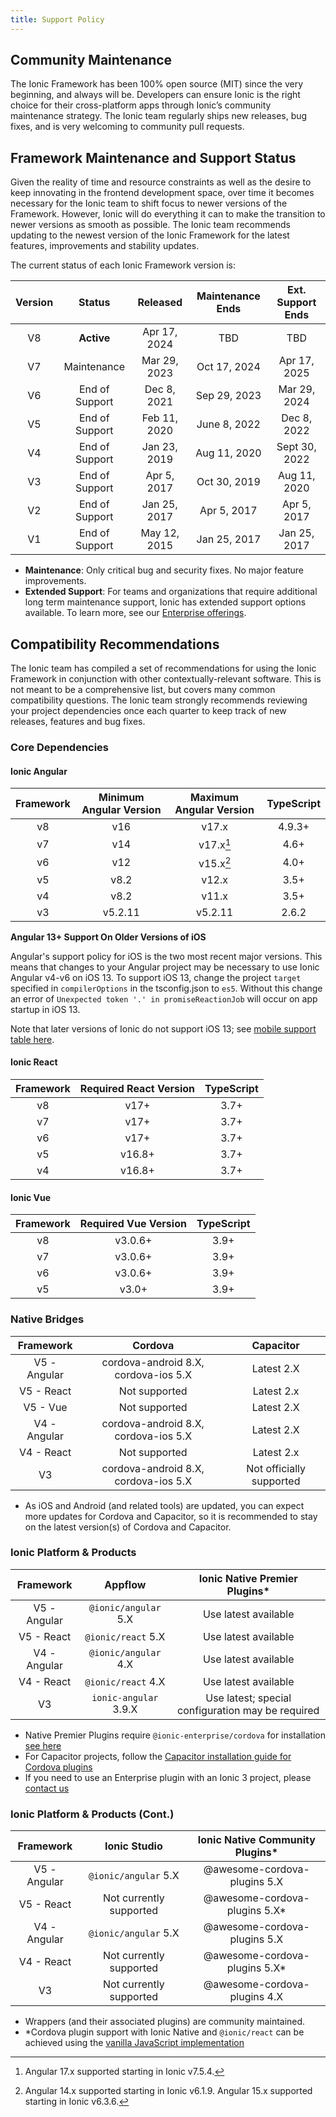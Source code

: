 ```yaml
---
title: Support Policy
---
```


<head>
  <title>App Development Support Policy - Ionic Framework API</title>
  <meta
    name="description"
    content="Ionic Framework API is 100% open-source (MIT), and always will be. Read our support policy to see why users know Ionic is the right choice for app development."
  />
</head>

## Community Maintenance

The Ionic Framework has been 100% open source (MIT) since the very beginning, and always will be. Developers can ensure Ionic is the right choice for their cross-platform apps through Ionic’s community maintenance strategy. The Ionic team regularly ships new releases, bug fixes, and is very welcoming to community pull requests.

## Framework Maintenance and Support Status

Given the reality of time and resource constraints as well as the desire to keep innovating in the frontend development space, over time it becomes necessary for the Ionic team to shift focus to newer versions of the Framework. However, Ionic will do everything it can to make the transition to newer versions as smooth as possible. The Ionic team recommends updating to the newest version of the Ionic Framework for the latest features, improvements and stability updates.

The current status of each Ionic Framework version is:

| Version |     Status     |   Released   | Maintenance Ends | Ext. Support Ends |
| :-----: | :------------: | :----------: | :--------------: | :---------------: |
|   V8    |   **Active**   | Apr 17, 2024 |       TBD        |        TBD        |
|   V7    |  Maintenance   | Mar 29, 2023 |   Oct 17, 2024   |   Apr 17, 2025    |
|   V6    | End of Support | Dec 8, 2021  |   Sep 29, 2023   |   Mar 29, 2024    |
|   V5    | End of Support | Feb 11, 2020 |   June 8, 2022   |    Dec 8, 2022    |
|   V4    | End of Support | Jan 23, 2019 |   Aug 11, 2020   |   Sept 30, 2022   |
|   V3    | End of Support | Apr 5, 2017  |   Oct 30, 2019   |   Aug 11, 2020    |
|   V2    | End of Support | Jan 25, 2017 |   Apr 5, 2017    |    Apr 5, 2017    |
|   V1    | End of Support | May 12, 2015 |   Jan 25, 2017   |   Jan 25, 2017    |

- **Maintenance**: Only critical bug and security fixes. No major feature improvements.
- **Extended Support**: For teams and organizations that require additional long term maintenance support, Ionic has extended support options available. To learn more, see our [Enterprise offerings](https://ionicframework.com/enterprise).

## Compatibility Recommendations

The Ionic team has compiled a set of recommendations for using the Ionic Framework in conjunction with other contextually-relevant software. This is not meant to be a comprehensive list, but covers many common compatibility questions. The Ionic team strongly recommends reviewing your project dependencies once each quarter to keep track of new releases, features and bug fixes.

### Core Dependencies

#### Ionic Angular

| Framework | Minimum Angular Version | Maximum Angular Version | TypeScript |
| :-------: | :---------------------: | :---------------------: | :--------: |
|    v8     |           v16           |          v17.x          |   4.9.3+   |
|    v7     |           v14           |        v17.x[^2]        |    4.6+    |
|    v6     |           v12           |        v15.x[^1]        |    4.0+    |
|    v5     |          v8.2           |          v12.x          |    3.5+    |
|    v4     |          v8.2           |          v11.x          |    3.5+    |
|    v3     |         v5.2.11         |         v5.2.11         |   2.6.2    |

[^1]: Angular 14.x supported starting in Ionic v6.1.9. Angular 15.x supported starting in Ionic v6.3.6.
[^2]: Angular 17.x supported starting in Ionic v7.5.4.

**Angular 13+ Support On Older Versions of iOS**

Angular's support policy for iOS is the two most recent major versions. This means that changes to your Angular project may be necessary to use Ionic Angular v4-v6 on iOS 13. To support iOS 13, change the project `target` specified in `compilerOptions` in the tsconfig.json to `es5`. Without this change an error of `Unexpected token '.' in promiseReactionJob` will occur on app startup in iOS 13.

Note that later versions of Ionic do not support iOS 13; see [mobile support table here](./browser-support.mdx#mobile-browsers).

#### Ionic React

| Framework | Required React Version | TypeScript |
| :-------: | :--------------------: | :--------: |
|    v8     |          v17+          |    3.7+    |
|    v7     |          v17+          |    3.7+    |
|    v6     |          v17+          |    3.7+    |
|    v5     |         v16.8+         |    3.7+    |
|    v4     |         v16.8+         |    3.7+    |

#### Ionic Vue

| Framework | Required Vue Version | TypeScript |
| :-------: | :------------------: | :--------: |
|    v8     |       v3.0.6+        |    3.9+    |
|    v7     |       v3.0.6+        |    3.9+    |
|    v6     |       v3.0.6+        |    3.9+    |
|    v5     |        v3.0+         |    3.9+    |

### Native Bridges

|  Framework   |               Cordova                |        Capacitor         |
| :----------: | :----------------------------------: | :----------------------: |
| V5 - Angular | cordova-android 8.X, cordova-ios 5.X |        Latest 2.X        |
|  V5 - React  |            Not supported             |        Latest 2.x        |
|   V5 - Vue   |            Not supported             |        Latest 2.X        |
| V4 - Angular | cordova-android 8.X, cordova-ios 5.X |        Latest 2.X        |
|  V4 - React  |            Not supported             |        Latest 2.x        |
|      V3      | cordova-android 8.X, cordova-ios 5.X | Not officially supported |

- As iOS and Android (and related tools) are updated, you can expect more updates for Cordova and Capacitor, so it is recommended to stay on the latest version(s) of Cordova and Capacitor.

### Ionic Platform & Products

|  Framework   |        Appflow        |          Ionic Native Premier Plugins\*           |
| :----------: | :-------------------: | :-----------------------------------------------: |
| V5 - Angular | `@ionic/angular` 5.X  |               Use latest available                |
|  V5 - React  |  `@ionic/react` 5.X   |               Use latest available                |
| V4 - Angular | `@ionic/angular` 4.X  |               Use latest available                |
|  V4 - React  |  `@ionic/react` 4.X   |               Use latest available                |
|      V3      | `ionic-angular` 3.9.X | Use latest; special configuration may be required |

- Native Premier Plugins require `@ionic-enterprise/cordova` for installation [see here](https://ionic.io/docs/premier-plugins/setup#install-tooling)
- For Capacitor projects, follow the [Capacitor installation guide for Cordova plugins](https://capacitorjs.com/docs/cordova/using-cordova-plugins)
- If you need to use an Enterprise plugin with an Ionic 3 project, please [contact us](https://ionic.zendesk.com/hc)

### Ionic Platform & Products (Cont.)

|  Framework   |      Ionic Studio       | Ionic Native Community Plugins\* |
| :----------: | :---------------------: | :------------------------------: |
| V5 - Angular |  `@ionic/angular` 5.X   |   @awesome-cordova-plugins 5.X   |
|  V5 - React  | Not currently supported |  @awesome-cordova-plugins 5.X\*  |
| V4 - Angular |  `@ionic/angular` 5.X   |   @awesome-cordova-plugins 5.X   |
|  V4 - React  | Not currently supported |  @awesome-cordova-plugins 5.X\*  |
|      V3      | Not currently supported |   @awesome-cordova-plugins 4.X   |

- Wrappers (and their associated plugins) are community maintained.
- \*Cordova plugin support with Ionic Native and `@ionic/react` can be achieved using the [vanilla JavaScript implementation](../native.md#vanilla-javascript)
